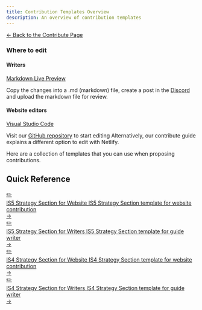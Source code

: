 ```yaml
---
title: Contribution Templates Overview
description: An overview of contribution templates
---
```


<div class="back-button-container">
  <a href="/contribute" class="back-button">
    <span class="back-arrow">←</span>
    <span class="back-text">Back to the Contribute Page</span>
  </a>
</div>


### Where to edit
#### Writers

<a href="https://markdownlivepreview.com/" target="_blank" rel="noopener noreferrer">Markdown Live Preview</a>

Copy the changes into a .md (markdown) file, create a post in the <a href="https://discord.gg/fqRBzQWVfK" target="_blank" rel="noopener noreferrer">Discord</a> and upload the markdown file for review.

#### Website editors

<a href="https://code.visualstudio.com/" target="_blank" rel="noopener noreferrer">Visual Studio Code</a>

Visit our <a href="https://github.com/is-central/is-central.github.io" target="_blank" rel="noopener noreferrer">GitHub repository</a> to start editing
Alternatively, our contribute guide explains a different option to edit with Netlify.


Here are a collection of templates that you can use when proposing contributions.

## Quick Reference

<div class="is5-stage-analysis-website-button">
  <a href="/templates/is5-stage-analysis-website" class="guide-button">
    <div class="button-image">
      <div class="reference-icon">✏️</div>
    </div>
    <div class="button-content">
      <span class="button-title">IS5 Strategy Section for Website</span>
      <span class="button-subtitle">IS5 Strategy Section template for website contribution</span>
    </div>
    <div class="button-arrow">→</div>
  </a>
</div>
<div class="is5-stage-analysis-writer-button">
  <a href="/templates/is5-stage-analysis-writer" class="guide-button">
    <div class="button-image">
      <div class="reference-icon">✏️</div>
    </div>
    <div class="button-content">
      <span class="button-title">IS5 Strategy Section for Writers</span>
      <span class="button-subtitle">IS5 Strategy Section template for guide writer</span>
    </div>
    <div class="button-arrow">→</div>
  </a>
</div>
<div class="is4-stage-analysis-website-button">
  <a href="/templates/is4-stage-analysis-website" class="guide-button">
    <div class="button-image">
      <div class="reference-icon">✏️</div>
    </div>
    <div class="button-content">
      <span class="button-title">IS4 Strategy Section for Website</span>
      <span class="button-subtitle">IS4 Strategy Section template for website contribution</span>
    </div>
    <div class="button-arrow">→</div>
  </a>
</div>
<div class="is4-stage-analysis-writer-button">
  <a href="/templates/is4-stage-analysis-writer" class="guide-button">
    <div class="button-image">
      <div class="reference-icon">✏️</div>
    </div>
    <div class="button-content">
      <span class="button-title">IS4 Strategy Section for Writers</span>
      <span class="button-subtitle">IS4 Strategy Section template for guide writer</span>
    </div>
    <div class="button-arrow">→</div>
  </a>
</div>